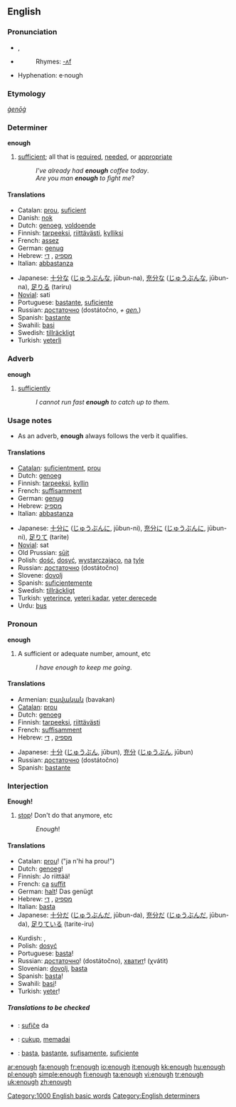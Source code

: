 {{wikipediapl}}
==English==

{{rank|nor|moment|however|228|enough|quite|brought|woman}}

===Pronunciation===
*{{IPA|/ɪ'nʌf/}}, {{SAMPA|/I"nVf/}}
*{{audio|en-us-enough.ogg|Audio (US)}}
*:Rhymes: [[Rhymes:English:-ʌf|-ʌf]]
*Hyphenation: e·nough

===Etymology===
{{OE.}} ''[[ġenōġ]]''

===Determiner===
'''enough'''

# [[sufficient]]; all that is [[required]], [[needed]], or [[appropriate]]
#: ''I've already had '''enough''' coffee today''.
#: ''Are you man '''enough''' to fight me''?

====Translations====
{{trans-top|sufficient}}
*Catalan: [[prou]], [[suficient]]
*Danish: [[nok]]
*Dutch: [[genoeg]], [[voldoende]]
*Finnish: [[tarpeeksi]], [[riittävästi]], [[kylliksi]]
*French: [[assez]]
*German: [[genug]]
*Hebrew: [[מספיק]] {{romanization of Hebrew|maspík}}, [[די]] {{romanization of Hebrew|dái}}
*Italian: [[abbastanza]]
{{trans-mid}}
*Japanese: [[十分な]] ([[じゅうぶんな]], jūbun-na), [[充分な]] ([[じゅうぶんな]], jūbun-na), [[足りる]] (tariru)
*[[Novial]]: sati
*Portuguese: [[bastante]], [[suficiente]]
*Russian: [[достаточно]] (dostátočno, ''+ [[genitive case|gen.]]'')
*Spanish: [[bastante]]
*Swahili: [[basi]]
*Swedish: [[tillräckligt]]
*Turkish: [[yeterli]]
{{trans-bottom}}

===Adverb===
'''enough'''

# [[sufficiently]]
#: ''I cannot run fast '''enough''' to catch up to them.''

===Usage notes===
*As an adverb, '''enough''' always follows the verb it qualifies.

====Translations====
{{rfc-level|Translations at L4+ not in L3 POS section}}
{{trans-top|sufficiently}}
*[[Catalan]]: [[suficientment]], [[prou]]
*Dutch: [[genoeg]]
*Finnish: [[tarpeeksi]], [[kyllin]]
*French: [[suffisamment]]
*German: [[genug]]
*Hebrew: [[מספיק]] {{romanization of Hebrew|maspík}}
*Italian: [[abbastanza]]
{{trans-mid}}
*Japanese: [[十分に]] ([[じゅうぶんに]], jūbun-ni), [[充分に]] ([[じゅうぶんに]], jūbun-ni), [[足りて]] (tarite)
*[[Novial]]: sat
*Old Prussian: [[sūit]]
*Polish: [[dość]], [[dosyć]], [[wystarczająco]], [[na]] [[tyle]]
*Russian: [[достаточно]] (dostátočno)
*Slovene: [[dovolj]]
*Spanish: [[suficientemente]]
*Swedish: [[tillräckligt]]
*Turkish: [[yeterince]], [[yeteri kadar]], [[yeter derecede]]
*Urdu: [[bus]]
{{trans-bottom}}

===Pronoun===
'''enough'''

# A sufficient or adequate number, amount, etc
#: ''I have enough to keep me going''.

====Translations====
{{trans-top|a sufficient or adequate number, amount, etc}}
*Armenian: [[բավական]] (bavakan)
*[[Catalan]]: [[prou]]
*Dutch: [[genoeg]]
*Finnish: [[tarpeeksi]], [[riittävästi]]
*French: [[suffisamment]]
*Hebrew: [[מספיק]] {{romanization of Hebrew|maspík}}, [[די]] {{romanization of Hebrew|dái}}
{{trans-mid}}
*Japanese: [[十分]] ([[じゅうぶん]], jūbun), [[充分]] ([[じゅうぶん]], jūbun)
*Russian: [[достаточно]] (dostátočno)
*Spanish: [[bastante]]
{{trans-bottom}}

===Interjection===
'''Enough!'''

# [[stop]]! Don't do that anymore, etc
#: ''Enough''!

====Translations====
{{trans-top|stop!}}
*Catalan: [[prou]]! ("ja n'hi ha prou!")
*Dutch: [[genoeg]]!
*Finnish: Jo riittää!
*French: [[ça]] [[suffit]]
*German: [[halt]]! Das genügt<!-- not wikified coz not sure if is set phrase -->
*Hebrew: [[מספיק]] {{romanization of Hebrew|maspík}}, [[די]] {{romanization of Hebrew|dái}}
*Italian: [[basta]]
*Japanese: [[十分だ]] ([[じゅうぶんだ]], jūbun-da), [[充分だ]] ([[じゅうぶんだ]], jūbun-da), [[足りている]] (tarite-iru)
{{trans-mid}}
*Kurdish: {{KUchar|[[به‌س]]}}, {{KUchar|[[ته‌واو]]}}
*Polish: [[dosyć]]
*Portuguese: [[basta]]!
*Russian: [[достаточно]]! (dostátočno), [[хватать|хватит]]! (χvátit)
*Slovenian: [[dovolj]], [[basta]]
*Spanish: [[basta]]!
*Swahili: [[basi]]!
*Turkish: [[yeter]]!
{{trans-bottom}}

=====Translations to be checked=====
{{checktrans}}

*{{ttbc|Esperanto}}: [[sufiĉe]] da
*{{ttbc|Indonesian}}: [[cukup]], [[memadai]]
*{{ttbc|Spanish}}: [[basta]], [[bastante]], [[sufisamente]], [[suficiente]]

[[Category:1000 English basic words]]
[[Category:English determiners]]

[[ar:enough]]
[[fa:enough]]
[[fr:enough]]
[[io:enough]]
[[it:enough]]
[[kk:enough]]
[[hu:enough]]
[[pl:enough]]
[[simple:enough]]
[[fi:enough]]
[[ta:enough]]
[[vi:enough]]
[[tr:enough]]
[[uk:enough]]
[[zh:enough]]